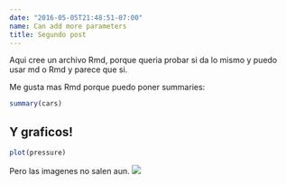 ```yaml
---
date: "2016-05-05T21:48:51-07:00"
name: Can add more parameters
title: Segundo post
---
```



Aqui cree un archivo Rmd, porque queria probar si da lo mismo y puedo usar md o Rmd y parece que si.

Me gusta mas Rmd porque puedo poner summaries:
```r
summary(cars)
```

## Y graficos!

```r
plot(pressure)
```

Pero las imagenes no salen aun. 
![](/home/entrada_files/_1070652.JPG)